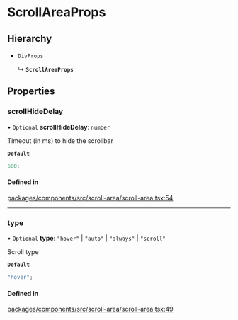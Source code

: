 # ScrollAreaProps

## Hierarchy

- `DivProps`

  ↳ **`ScrollAreaProps`**

## Properties

### scrollHideDelay

• `Optional` **scrollHideDelay**: `number`

Timeout (in ms) to hide the scrollbar

**`Default`**

```ts
600;
```

#### Defined in

[packages/components/src/scroll-area/scroll-area.tsx:54](https://github.com/vtex/shoreline/blob/6674ddada/packages/components/src/scroll-area/scroll-area.tsx#L54)

---

### type

• `Optional` **type**: `"hover"` \| `"auto"` \| `"always"` \| `"scroll"`

Scroll type

**`Default`**

```ts
"hover";
```

#### Defined in

[packages/components/src/scroll-area/scroll-area.tsx:49](https://github.com/vtex/shoreline/blob/6674ddada/packages/components/src/scroll-area/scroll-area.tsx#L49)
